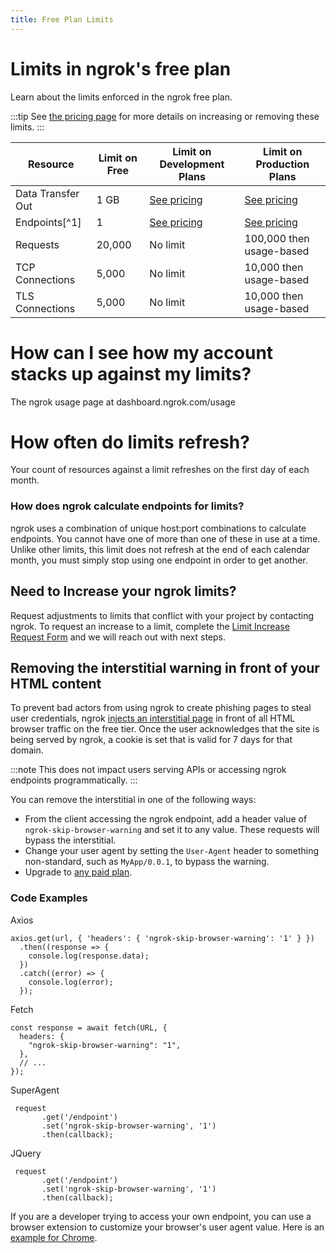 ```yaml
---
title: Free Plan Limits
---
```



# Limits in ngrok's free plan

Learn about the limits enforced in the ngrok free plan.

:::tip
See [the pricing page](https://ngrok.com/pricing?ref=docs) for more details on increasing or removing these limits.
:::

| Resource          | Limit on Free | Limit on Development Plans | Limit on Production Plans |
| ----------------- | ------------- | -------------------------- | ------------------------- |
| Data Transfer Out | 1 GB          | [See pricing](https://ngrok.com/pricing?ref=limits-docs)                | [See pricing](https://ngrok.com/pricing?ref=limits-docs)               |
| Endpoints[^1]     | 1             | [See pricing](https://ngrok.com/pricing?ref=limits-docs)                | [See pricing](https://ngrok.com/pricing?ref=limits-docs)               |
| Requests          | 20,000        | No limit                   | 100,000 then usage-based  |
| TCP Connections   | 5,000         | No limit                   | 10,000 then usage-based   |
| TLS Connections   | 5,000         | No limit                   | 10,000 then usage-based   |


# How can I see how my account stacks up against my limits?

The ngrok usage page at dashboard.ngrok.com/usage

# How often do limits refresh?

Your count of resources against a limit refreshes on the first day of each month.

### How does ngrok calculate endpoints for limits?

ngrok uses a combination of unique host:port combinations to calculate endpoints. You cannot have one of more than one of these in use at a time. Unlike other limits, this limit does not refresh at the end of each calendar month, you must simply stop using one endpoint in order to get another.

## Need to Increase your ngrok limits?

Request adjustments to limits that conflict with your project by contacting ngrok. To request an increase to a limit, complete the [Limit Increase Request Form](https://tally.so/r/mKlYOK) and we will reach out with next steps.

## Removing the interstitial warning in front of your HTML content

To prevent bad actors from using ngrok to create phishing pages to steal user credentials, ngrok [injects an interstitial page](https://ngrok.com/blog-post/fighting-abuse-on-the-ngrok-platform) in front of all HTML browser traffic on the free tier. Once the user acknowledges that the site is being served by ngrok, a cookie is set that is valid for 7 days for that domain.

:::note
This does not impact users serving APIs or accessing ngrok endpoints programmatically.
:::

You can remove the interstitial in one of the following ways:

- From the client accessing the ngrok endpoint, add a header value of `ngrok-skip-browser-warning` and set it to any value. These requests will bypass the interstitial.
- Change your user agent by setting the `User-Agent` header to something non-standard, such as `MyApp/0.0.1`, to bypass the warning.
- Upgrade to [any paid plan](https://ngrok.com/pricing?ref=docs).

### Code Examples


<Tabs groupId="connectivity" queryString="cty">
	<TabItem value="agent-cli" label="Agent CLI">
		<CustomIngressAgentCliExample />
	</TabItem>
	<TabItem value="agent-config" label="Agent Config" default>
		<CustomIngressAgentConfigExample />
	</TabItem>
	<TabItem value="ssh" label="SSH" default>
		<CustomIngressSshExample />
	</TabItem>
	<TabItem value="go-sdk" label="Go">
		<CustomIngressGoSdkExample />
	</TabItem>
	<TabItem value="javascript-sdk" label="Javascript">
		<CustomIngressJavascriptSdkExample />
	</TabItem>
	<TabItem value="python-sdk" label="Python">
		<CustomIngressPythonSdkExample />
	</TabItem>
	<TabItem value="rust-sdk" label="Rust">
		<CustomIngressRustSdkExample />
	</TabItem>
	<TabItem value="k8s" label="Kubernetes Controller">
		<CustomIngressKubernetesExample />
	</TabItem>
</Tabs>

Axios

```
axios.get(url, { 'headers': { 'ngrok-skip-browser-warning': '1' } })
  .then((response => {
    console.log(response.data);
  })
  .catch((error) => {
    console.log(error);
  });
```

Fetch

```
const response = await fetch(URL, {
  headers: {
    "ngrok-skip-browser-warning": "1",
  },
  // ...
});
```

SuperAgent

```
 request
       .get('/endpoint')
       .set('ngrok-skip-browser-warning', '1')
       .then(callback);
```

JQuery

```
 request
       .get('/endpoint')
       .set('ngrok-skip-browser-warning', '1')
       .then(callback);
```

If you are a developer trying to access your own endpoint, you can use a browser extension to customize your browser's user agent value. Here is an [example for Chrome](https://chromewebstore.google.com/detail/requestly-intercept-modif/mdnleldcmiljblolnjhpnblkcekpdkpa?hl=en-US).
